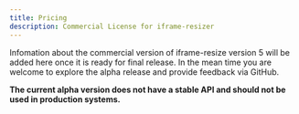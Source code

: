 ```yaml
---
title: Pricing
description: Commercial License for iframe-resizer
---
```


Infomation about the commercial version of iframe-resize version 5 will be added here once 
it is ready for final release. In the mean time you are welcome to explore the alpha release 
and provide feedback via GitHub.

**The current alpha version does not have a stable API and should not be used in production systems.**
